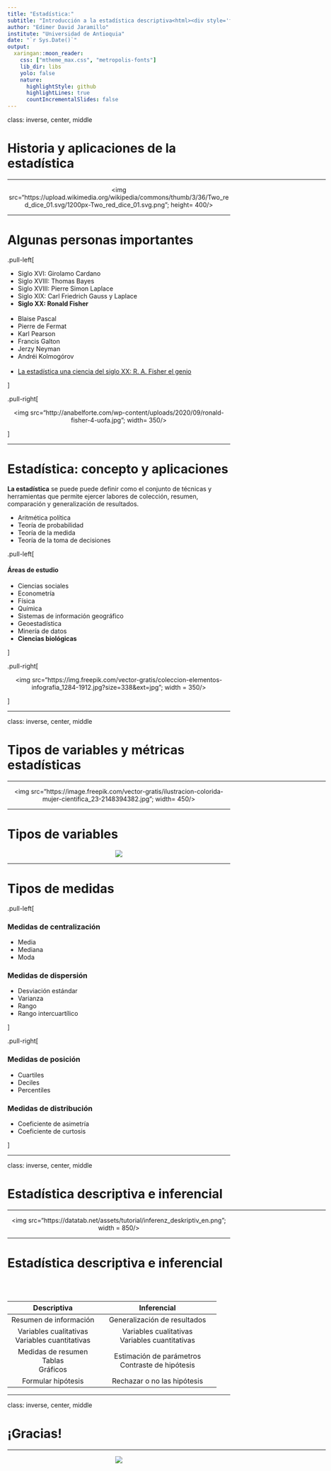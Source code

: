 ---
title: "Estadística:"
subtitle: "Introducción a la estadística descriptiva<html><div style='float:left'></div><hr color='#EB811B' size=1px width=800px></html>"
author: "Edimer David Jaramillo"
institute: "Universidad de Antioquia"
date: "`r Sys.Date()`"
output:
  xaringan::moon_reader:
    css: ["mtheme_max.css", "metropolis-fonts"]
    lib_dir: libs
    yolo: false
    nature:
      highlightStyle: github
      highlightLines: true
      countIncrementalSlides: false
---

class: inverse, center, middle

# Historia y aplicaciones de la estadística
<html><div style='float:left'></div><hr color='#EB811B' size=1px width=720px></html> 

<center>
<img src="https://upload.wikimedia.org/wikipedia/commons/thumb/3/36/Two_red_dice_01.svg/1200px-Two_red_dice_01.svg.png"; height= 400/>
</center>

---

# Algunas personas importantes
  
  .pull-left[
  
- Siglo XVI: Girolamo Cardano
- Siglo XVIII: Thomas Bayes
- Siglo XVIII: Pierre Simon Laplace
- Siglo XIX: Carl Friedrich Gauss y Laplace
- **Siglo XX: Ronald Fisher**
<br>
<br>
- Blaise Pascal
- Pierre de Fermat
- Karl Pearson
- Francis Galton
- Jerzy Neyman
- Andréi Kolmogórov
<br>
<br>
- [La estadística una ciencia del siglo XX: R. A. Fisher el genio](https://www.emis.de/journals/RCE/V23/V23_2_1Yanez.pdf)

]

.pull-right[

<center>
<img src="http://anabelforte.com/wp-content/uploads/2020/09/ronald-fisher-4-uofa.jpg"; width= 350/>
</center>

]

---

# Estadística: concepto y aplicaciones

**La estadística** se puede puede definir como el conjunto de técnicas y herramientas que permite ejercer labores de colección, resumen, comparación y generalización de resultados. 

  - Aritmética política
  - Teoría de probabilidad
  - Teoría de la medida
  - Teoría de la toma de decisiones

.pull-left[

#### Áreas de estudio

  - Ciencias sociales
  - Econometría
  - Física
  - Química
  - Sistemas de información geográfico
  - Geoestadística
  - Minería de datos
  - **Ciencias biológicas**

]

.pull-right[

<center>
<img src="https://img.freepik.com/vector-gratis/coleccion-elementos-infografia_1284-1912.jpg?size=338&ext=jpg";
width = 350/>
</center>

]

---

class: inverse, center, middle

# Tipos de variables y métricas estadísticas
<html><div style='float:left'></div><hr color='#EB811B' size=1px width=720px></html> 

<center>
<img src="https://image.freepik.com/vector-gratis/ilustracion-colorida-mujer-cientifica_23-2148394382.jpg"; width= 450/>
</center>

---

# Tipos de variables

<center>
<img src="https://statsandr.com/blog/variable-types_files/variable-types-and-examples.png"/>
</center>

---

# Tipos de medidas

.pull-left[

### Medidas de centralización

- Media
- Mediana
- Moda

### Medidas de dispersión

- Desviación estándar
- Varianza
- Rango
- Rango intercuartílico

]

.pull-right[

### Medidas de posición

- Cuartiles
- Deciles
- Percentiles
    
### Medidas de distribución
    
- Coeficiente de asimetría
- Coeficiente de curtosis

]

---

class: inverse, center, middle

# Estadística descriptiva e inferencial
<html><div style='float:left'></div><hr color='#EB811B' size=1px width=720px></html> 

<center>
<img src="https://datatab.net/assets/tutorial/inferenz_deskriptiv_en.png"; width = 850/>
</center>

---

# Estadística descriptiva e inferencial

<br>
<br>

| Descriptiva   | Inferencial |
| :--------: | :-----------: |
| Resumen de información | Generalización de resultados |
| Variables cualitativas<br> Variables cuantitativas | Variables cualitativas<br> Variables cuantitativas |
| Medidas de resumen<br> Tablas<br> Gráficos | Estimación de parámetros<br> Contraste de hipótesis |
| Formular hipótesis | Rechazar o no las hipótesis |

---
class: inverse, center, middle

# ¡Gracias!

<html><div style='float:left'></div><hr color='#EB811B' size=1px width=720px></html> 

<center>
<img src="img/gracias.gif"/>
</center>

